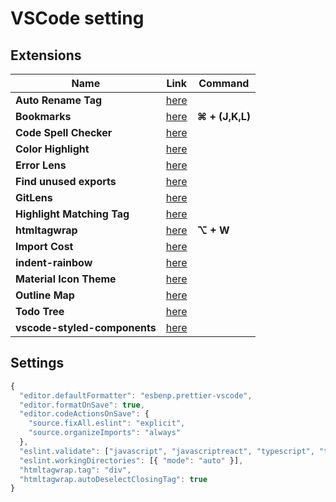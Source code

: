 # VSCode setting

## Extensions
| Name                          |Link                                                                                                   | Command       |
| ------------------------------|-------------------------------------------------------------------------------------------------------| ------------- |
| **Auto Rename Tag**           | [here](https://marketplace.visualstudio.com/items?itemName=formulahendry.auto-rename-tag)             |               |
| **Bookmarks**                 | [here](https://marketplace.visualstudio.com/items?itemName=alefragnani.Bookmarks)                     |**⌘ + (J,K,L)**|
| **Code Spell Checker**        | [here](https://marketplace.visualstudio.com/items?itemName=streetsidesoftware.code-spell-checker)     |               |
| **Color Highlight**           | [here](https://marketplace.visualstudio.com/items?itemName=naumovs.color-highlight)                   |               |
| **Error Lens**                | [here](https://marketplace.visualstudio.com/items?itemName=usernamehw.errorlens)                      |               |
| **Find unused exports**       | [here](https://marketplace.visualstudio.com/items?itemName=iulian-radu-at.find-unused-exports)        |               |
| **GitLens**                   | [here](https://marketplace.visualstudio.com/items?itemName=eamodio.gitlens)                           |               |
| **Highlight Matching Tag**    | [here](https://marketplace.visualstudio.com/items?itemName=vincaslt.highlight-matching-tag)           |               |
| **htmltagwrap**               | [here](https://marketplace.visualstudio.com/items?itemName=bradgashler.htmltagwrap)                   |**⌥ + W**      |
| **Import Cost**               | [here](https://marketplace.visualstudio.com/items?itemName=wix.vscode-import-cost)                    |               |
| **indent-rainbow**            | [here](https://marketplace.visualstudio.com/items?itemName=oderwat.indent-rainbow)                    |               |
| **Material Icon Theme**       | [here](https://marketplace.visualstudio.com/items?itemName=PKief.material-icon-theme)                 |               |
| **Outline Map**               | [here](https://marketplace.visualstudio.com/items?itemName=Gerrnperl.outline-map)                     |               |
| **Todo Tree**                 | [here](https://marketplace.visualstudio.com/items?itemName=Gruntfuggly.todo-tree)                     |               |
| **vscode-styled-components**  | [here](https://marketplace.visualstudio.com/items?itemName=styled-components.vscode-styled-components)|               |

## Settings
```js filename="./vscode/setting.json"
{
  "editor.defaultFormatter": "esbenp.prettier-vscode",
  "editor.formatOnSave": true,
  "editor.codeActionsOnSave": {
    "source.fixAll.eslint": "explicit",
    "source.organizeImports": "always"
  },
  "eslint.validate": ["javascript", "javascriptreact", "typescript", "typescriptreact"],
  "eslint.workingDirectories": [{ "mode": "auto" }],
  "htmltagwrap.tag": "div",
  "htmltagwrap.autoDeselectClosingTag": true
}
```